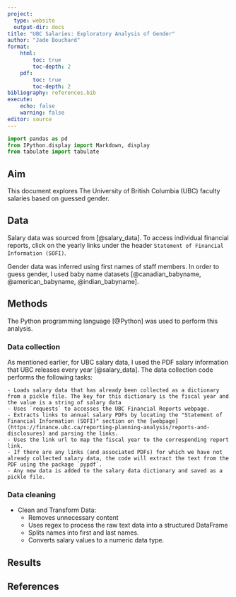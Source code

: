 ```yaml
---
project:
  type: website
  output-dir: docs
title: "UBC Salaries: Exploratory Analysis of Gender"
author: "Jade Bouchard"
format: 
    html: 
        toc: true
        toc-depth: 2
    pdf: 
        toc: true
        toc-depth: 2
bibliography: references.bib
execute: 
    echo: false
    warning: false
editor: source
---
```


```python
import pandas as pd
from IPython.display import Markdown, display
from tabulate import tabulate
```


## Aim

This document explores The University of British Columbia (UBC) faculty salaries based on guessed gender. 

## Data

Salary data was sourced from [@salary_data]. To access individual financial reports, click on the yearly links under the header `Statement of Financial Information (SOFI)`.

Gender data was inferred using first names of staff members. In order to guess gender, I used baby name datasets [@canadian_babyname, @american_babyname, @indian_babyname].


## Methods

The Python programming language [@Python] was used to perform this analysis.

### Data collection

As mentioned earlier, for UBC salary data, I used the PDF salary information that UBC releases every year [@salary_data]. The data collection code performs the following tasks:


    - Loads salary data that has already been collected as a dictionary from a pickle file. The key for this dictionary is the fiscal year and the value is a string of salary data
    - Uses `requests` to accesses the UBC Financial Reports webpage.
    - Extracts links to annual salary PDFs by locating the "Statement of Financial Information (SOFI)" section on the [webpage](https://finance.ubc.ca/reporting-planning-analysis/reports-and-disclosures) and parsing the links.
    - Uses the link url to map the fiscal year to the corresponding report link.
    - If there are any links (and associated PDFs) for which we have not already collected salary data, the code will extract the text from the PDF using the package `pypdf`.
    - Any new data is added to the salary data dictionary and saved as a pickle file.

### Data cleaning

- Clean and Transform Data:
    - Removes unnecessary content
    - Uses regex to process the raw text data into a structured DataFrame
    - Splits names into first and last names. 
    - Converts salary values to a numeric data type.
    

## Results



## References
